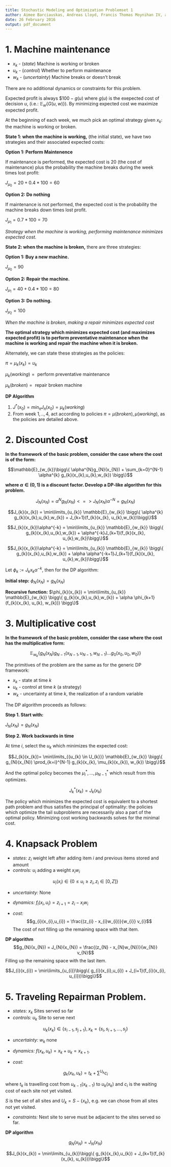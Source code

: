 ```yaml
---
title: Stochastic Modeling and Optimization Problemset 1
author: Aimee Barciauskas, Andreas Lloyd, Francis Thomas Moynihan IV, and Seda Yilmaz
date: 26 February 2016
output: pdf_document
---
```


# 1. Machine maintenance

* $x_{k}$ - (*state*) Machine is working or broken
* $u_{k}$ - (*control*) Whether to perform maintenance
* $w_{k}$ - (*uncertainty*) Machine breaks or doesn't break

There are no additional dynamics or constraints for this problem.

Expected profit is always $\$100 - g(u)$ where $g(u)$ is the exepected cost of decision $u$, (i.e.: $\mathbb{E}_{w}\{G(u,w)\}$). By minimizing expected cost we maximize expected profit.

At the beginning of each week, we much pick an optimal strategy given $x_{k}$: the machine is working or broken.

**State 1: when the machine is working,** (the initial state), we have two strategies and their associated expected costs:

**Option 1: Perform Maintenence**

If maintenance is performed, the expected cost is 20 (the cost of maintenance) plus the probability the machine breaks during the week times lost profit:

$J_{\mu_{0}} = 20 + 0.4*100 = 60$

**Option 2: Do nothing**

If maintenance is not performed, the expected cost is the probability the machine breaks down times lost profit.

$J_{\mu_{1}} = 0.7*100 = 70$

*Strategy when the machine is working, performing maintenance minimizes expected cost.*

**State 2: when the machine is broken,** there are three strategies:

**Option 1: Buy a new machine.**

$J_{\mu_{0}} = 90$

**Option 2: Repair the machine.**

$J_{\mu_{1}} = 40 + 0.4*100 = 80$

**Option 3: Do nothing.**

$J_{\mu_{2}} = 100$

*When the machine is broken, making a repair minimizes expected cost*

**The optimal strategy which minimizes expected cost (and maximizes expected profit) is to perform preventative maintenance when the machine is working and repair the machine when it is broken.**

Alternately, we can state these strategies as the policies:

$\pi = \mu_{k}(x_{k}) = u_{k}$

$\mu_{k}(working) = \text{ perform preventative maintenance}$

$\mu_{k}(broken) = \text{ repair broken machine}$

**DP Algorithm**

1. $J^{*}(x_{0}) = min_{\pi}J_{\pi}(x_{0}) =  \mu_{k}(working)$
2. From week $1,..,4$, act according to policies $\pi = {\mu(broken), \mu(working)}$, as the policies are detailed above.

# 2. Discounted Cost

**In the framework of the basic problem, consider the case where the cost is of the form:**

$$\mathbb{E}_{w_{k}}\bigg\{ \alpha^{N}g_{N}(x_{N}) + \sum_{k=0}^{N-1} \alpha^{k} g_{k}(x_{k},u_{k},w_{k}) \bigg\}$$

**where $\alpha \in (0,1)$ is a discount factor. Develop a DP-like algorithm for this problem.**

$$J_{N}(x_{N}) = \alpha^{N}g_{N}(x_{N}) <=> J_{N}(x_{N})\alpha^{-N} = g_{N}(x_{N})$$

$$J_{k}(x_{k}) = \min\limits_{u_{k}} \mathbb{E}_{w_{k}} \bigg\{ \alpha^{k} g_{k}(x_{k},u_{k},w_{k}) + J_{k+1}(f_{k}(x_{k}, u_{k},w_{k})\bigg\}$$

$$J_{k}(x_{k})\alpha^{-k} = \min\limits_{u_{k}} \mathbb{E}_{w_{k}} \bigg\{ g_{k}(x_{k},u_{k},w_{k}) + \alpha^{-k}J_{k+1}(f_{k}(x_{k}, u_{k},w_{k})\bigg\}$$

$$J_{k}(x_{k})\alpha^{-k} = \min\limits_{u_{k}} \mathbb{E}_{w_{k}} \bigg\{ g_{k}(x_{k},u_{k},w_{k}) + \alpha \alpha^{-k+1}J_{k+1}(f_{k}(x_{k}, u_{k},w_{k})\bigg\}$$

Let $\phi_{k} := J_{k}x_{k}\alpha^{-k}$, then for the DP algorithm:

**Initial step:** $\phi_{N}(x_{N}) = g_{N}(x_{N})$

**Recursive function:** $\phi_{k}(x_{k}) = \min\limits_{u_{k}} \mathbb{E}_{w_{k}} \bigg\{ g_{k}(x_{k},u_{k},w_{k}) + \alpha \phi_{k+1} (f_{k}(x_{k}, u_{k}, w_{k})) \bigg\}$

# 3. Multiplicative cost

**In the framework of the basic problem, consider the case where the cost has the multiplicative form:**

$$\mathbb{E}_{w_{k}} \bigg\{ g_{N}(x_{N})g_{N-1}(x_{N-1},u_{N-1},w_{N-1})...g_{0}(x_{0},u_{0},w_{0})\bigg\}$$

The primitives of the problem are the same as for the generic DP framework:

* $x_{k}$ - state at time $k$
* $u_{k}$ - control at time $k$ (a strategy)
* $w_{k}$ - uncertainty at time $k$, the realization of a random variable

The DP algorithm proceeds as follows:

**Step 1. Start with:**

$J_{N}(x_{N})= g_{N}(x_{N})$

**Step 2. Work backwards in time**

At time $i$, select the $u_{k}$ which minimizes the expected cost:

$$J_{k}(x_{k})= \min\limits_{{u_{k} \in U_{k}}} \mathbb{E}_{w_{k}} \bigg\{ g_{N}(x_{N}) \prod_{k=i}^{N-1} g_{k}(x_{k}, \mu_{k}(x_{k}), w_{k}) \bigg\}$$

And the optimal policy becomes the $\mu^{*}_{i},...,\mu^{*}_{N-1}$ which result from this optimizes.

$$J^{*}_{k}(x_{k}) = J_{k}(x_{k})$$

The policy which minimizes the expected cost is equivalent to a shortest path problem and thus satisfies the principal of optimality: the policies which optimize the tail subproblems are necessarily also a part of the optimal policy. Minimizing cost working backwards solves for the minimal cost.

# 4. Knapsack Problem

* *states:* $z_{i}$ weight left after adding item $i$ and previous items stored and amount
* *controls:* $u_{i}$ adding a weight $x_{i}w_{i}$

$$u_{i}(x_{i}) \in \{ 0 \leq u_{i} \geq z_{i}, z_{i} \in [0, Z] \}$$

* *uncertainty:* None

* *dynamics:* $f_{i}(x_{i}, u_{i}) = z_{i+1} = z_{i} - x_{i}w_{i}$

* *cost:* 
$$g_{i}(x_{i},u_{i}) = \frac{(z_{i} - x_{i}w_{i})}{w_{i}} v_{i}$$
The cost of not filling up the remaining space with that item.

**DP algorithm**
$$g_{N}(x_{N}) = J_{N}(x_{N}) = \frac{(z_{N} - x_{N}w_{N})}{w_{N}} v_{N}$$
Filling up the remaining space with the last item.

$$J_{i}(x_{i}) = \min\limits_{u_{i}}\bigg\{ g_{i}(x_{i},u_{i}) + J_{i+1}(f_{i}(x_{i}, u_{i}))\bigg\}$$


# 5. Traveling Repairman Problem.

* *states:* $x_{k}$ Sites served so far
* *controls:* $u_{k}$ Site to serve next

$$u_{k}(x_{k}) \in \big\{ s_{i-1}, s_{j+1}\big\}, x_{k} = \big\{ s_{i}, s_{i+1}, ..., s_{j}\big\}$$

* *uncertainty:* $w_{k}$ none

* *dynamics:* $f(x_{k},u_{k}) = x_{k} + u_{k} = x_{k+1}$.

* *cost:*

$$g_{k}(x_{k},u_{k}) = t_{k} + \sum^{U_{k}} c_{i}$$

where $t_{k}$ is travelling cost from $u_{k-1}(x_{k-1})$ to $u_{k}(x_{k})$ and $c_{i}$ is the waiting cost of each site not yet visited.

$S$ is the set of all sites and $U_{k} = S - \big\{ x_{k}\big\}$, e.g. we can chose from all sites not yet visited.

* *constraints:* Next site to serve must be adjacient to the sites served so far.

**DP algorithm**

$$g_{N}(x_{N}) = J_{N}(x_{N})$$

$$J_{k}(x_{k}) = \min\limits_{u_{k}}\bigg\{ g_{k}(x_{k},u_{k}) + J_{k+1}(f_{k}(x_{k}, u_{k}))\bigg\}$$



